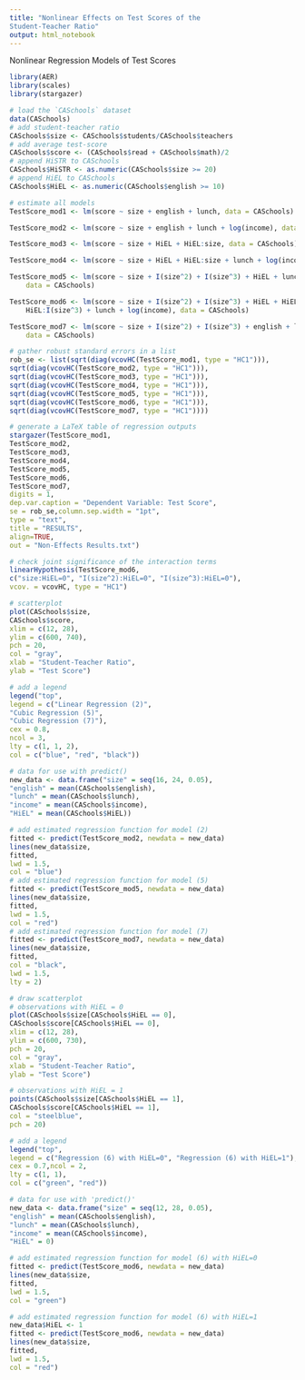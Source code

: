---
title: "Nonlinear Effects on Test Scores of the
Student-Teacher Ratio"
output: html_notebook
---
Nonlinear Regression Models of Test Scores
```{r}
library(AER)
library(scales)
library(stargazer)
```
```{r}
# load the `CASchools` dataset
data(CASchools)
# add student-teacher ratio
CASchools$size <- CASchools$students/CASchools$teachers
# add average test-score
CASchools$score <- (CASchools$read + CASchools$math)/2
# append HiSTR to CASchools
CASchools$HiSTR <- as.numeric(CASchools$size >= 20)
# append HiEL to CASchools
CASchools$HiEL <- as.numeric(CASchools$english >= 10)
```
```{r}
# estimate all models
TestScore_mod1 <- lm(score ~ size + english + lunch, data = CASchools)

TestScore_mod2 <- lm(score ~ size + english + lunch + log(income), data = CASchools)

TestScore_mod3 <- lm(score ~ size + HiEL + HiEL:size, data = CASchools)

TestScore_mod4 <- lm(score ~ size + HiEL + HiEL:size + lunch + log(income), data = CASchools)

TestScore_mod5 <- lm(score ~ size + I(size^2) + I(size^3) + HiEL + lunch + log(income), 
    data = CASchools)

TestScore_mod6 <- lm(score ~ size + I(size^2) + I(size^3) + HiEL + HiEL:size + HiEL:I(size^2) + 
    HiEL:I(size^3) + lunch + log(income), data = CASchools)

TestScore_mod7 <- lm(score ~ size + I(size^2) + I(size^3) + english + lunch + log(income), 
    data = CASchools)
```
```{r}
# gather robust standard errors in a list
rob_se <- list(sqrt(diag(vcovHC(TestScore_mod1, type = "HC1"))),
sqrt(diag(vcovHC(TestScore_mod2, type = "HC1"))),
sqrt(diag(vcovHC(TestScore_mod3, type = "HC1"))),
sqrt(diag(vcovHC(TestScore_mod4, type = "HC1"))),
sqrt(diag(vcovHC(TestScore_mod5, type = "HC1"))),
sqrt(diag(vcovHC(TestScore_mod6, type = "HC1"))),
sqrt(diag(vcovHC(TestScore_mod7, type = "HC1"))))
```

```{r}
# generate a LaTeX table of regression outputs
stargazer(TestScore_mod1,
TestScore_mod2,
TestScore_mod3,
TestScore_mod4,
TestScore_mod5,
TestScore_mod6,
TestScore_mod7,
digits = 1,
dep.var.caption = "Dependent Variable: Test Score",
se = rob_se,column.sep.width = "1pt",
type = "text",
title = "RESULTS",
align=TRUE,
out = "Non-Effects Results.txt")
```
```{r}
# check joint significance of the interaction terms
linearHypothesis(TestScore_mod6,
c("size:HiEL=0", "I(size^2):HiEL=0", "I(size^3):HiEL=0"),
vcov. = vcovHC, type = "HC1")
```
```{r}
# scatterplot
plot(CASchools$size,
CASchools$score,
xlim = c(12, 28),
ylim = c(600, 740),
pch = 20,
col = "gray",
xlab = "Student-Teacher Ratio",
ylab = "Test Score")

# add a legend
legend("top",
legend = c("Linear Regression (2)",
"Cubic Regression (5)",
"Cubic Regression (7)"),
cex = 0.8,
ncol = 3,
lty = c(1, 1, 2),
col = c("blue", "red", "black"))

# data for use with predict()
new_data <- data.frame("size" = seq(16, 24, 0.05),
"english" = mean(CASchools$english),
"lunch" = mean(CASchools$lunch),
"income" = mean(CASchools$income),
"HiEL" = mean(CASchools$HiEL))

# add estimated regression function for model (2)
fitted <- predict(TestScore_mod2, newdata = new_data)
lines(new_data$size,
fitted,
lwd = 1.5,
col = "blue")
# add estimated regression function for model (5)
fitted <- predict(TestScore_mod5, newdata = new_data)
lines(new_data$size,
fitted,
lwd = 1.5,
col = "red")
# add estimated regression function for model (7)
fitted <- predict(TestScore_mod7, newdata = new_data)
lines(new_data$size,
fitted,
col = "black",
lwd = 1.5,
lty = 2)
```

```{r}
# draw scatterplot
# observations with HiEL = 0
plot(CASchools$size[CASchools$HiEL == 0],
CASchools$score[CASchools$HiEL == 0],
xlim = c(12, 28),
ylim = c(600, 730),
pch = 20,
col = "gray",
xlab = "Student-Teacher Ratio",
ylab = "Test Score")

# observations with HiEL = 1
points(CASchools$size[CASchools$HiEL == 1],
CASchools$score[CASchools$HiEL == 1],
col = "steelblue",
pch = 20)

# add a legend
legend("top",
legend = c("Regression (6) with HiEL=0", "Regression (6) with HiEL=1"),
cex = 0.7,ncol = 2,
lty = c(1, 1),
col = c("green", "red"))

# data for use with 'predict()'
new_data <- data.frame("size" = seq(12, 28, 0.05),
"english" = mean(CASchools$english),
"lunch" = mean(CASchools$lunch),
"income" = mean(CASchools$income),
"HiEL" = 0)

# add estimated regression function for model (6) with HiEL=0
fitted <- predict(TestScore_mod6, newdata = new_data)
lines(new_data$size,
fitted,
lwd = 1.5,
col = "green")

# add estimated regression function for model (6) with HiEL=1
new_data$HiEL <- 1
fitted <- predict(TestScore_mod6, newdata = new_data)
lines(new_data$size,
fitted,
lwd = 1.5,
col = "red")
```


